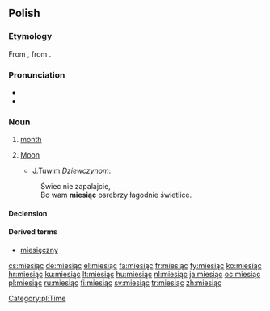 ==Polish==

===Etymology===
From {{proto|Slavic|měsęcь|lang=pl}}, from {{proto|Indo-European|mḗh₁n̥s|lang=pl}}.

===Pronunciation===
* {{IPA|/ˈmjɛɕɔn̪t͡s̪/|lang=pl}}
* {{audio|pl-miesiąc.ogg|audio}}

===Noun===
{{infl|pl|noun|g=m}}

# [[month]]
# {{archaic|lang=pl}} [[Moon]]
#* J.Tuwim ''Dziewczynom'':
#: Świec nie zapalajcie,
#: Bo wam '''miesiąc''' osrebrzy łagodnie świetlice.

====Declension====
{{pl-decl-noun
|miesiąc|miesiące
|miesiąca|miesięcy
|miesiącowi|miesiącom
|miesiąc|miesiące
|miesiącem|miesiącami
|miesiącu|miesiącach
|miesiącu|miesiące
}}

====Derived terms====
*[[miesięczny]]

[[Category:pl:Time]]

[[cs:miesiąc]]
[[de:miesiąc]]
[[el:miesiąc]]
[[fa:miesiąc]]
[[fr:miesiąc]]
[[fy:miesiąc]]
[[ko:miesiąc]]
[[hr:miesiąc]]
[[ku:miesiąc]]
[[lt:miesiąc]]
[[hu:miesiąc]]
[[nl:miesiąc]]
[[ja:miesiąc]]
[[oc:miesiąc]]
[[pl:miesiąc]]
[[ru:miesiąc]]
[[fi:miesiąc]]
[[sv:miesiąc]]
[[tr:miesiąc]]
[[zh:miesiąc]]